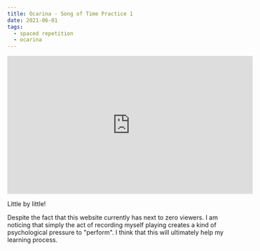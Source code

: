 ```yaml
---
title: Ocarina - Song of Time Practice 1
date: 2021-06-01
tags:
  - spaced repetition
  - ocarina
---
```


<iframe
  width="560"
  height="315"
  src="https://www.youtube.com/embed/NC4bzn61gWc"
  title="YouTube video player"
  frameborder="0"
  allow="accelerometer; autoplay; clipboard-write; encrypted-media; gyroscope; picture-in-picture"
  allowfullscreen
></iframe>

Little by little!

Despite the fact that this website currently has next to zero viewers. I am noticing
that simply the act of recording myself playing creates a kind of psychological pressure to "perform".
I think that this will ultimately help my learning process.

